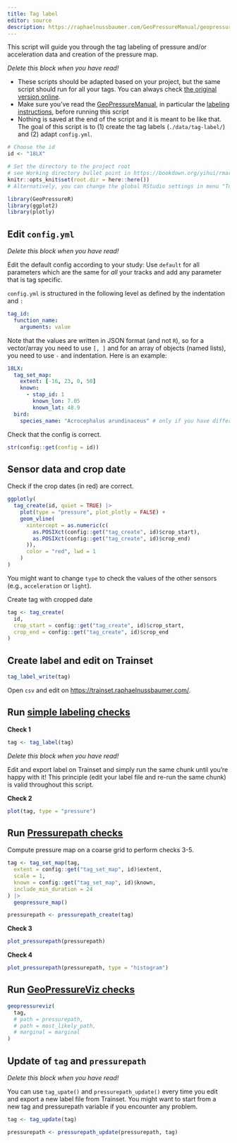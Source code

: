 ```yaml
---
title: Tag label
editor: source
description: https://raphaelnussbaumer.com/GeoPressureManual/geopressuretemplate-label.html
---
```


This script will guide you through the tag labeling of pressure and/or acceleration data and creation of the pressure map.

::: callout-tip
*Delete this block when you have read!*

-   These scripts should be adapted based on your project, but the same script should run for all your tags. You can always check [the original version online](https://github.com/Rafnuss/GeoPressureTemplate/blob/main/analysis/1-label.qmd).
-   Make sure you've read the [GeoPressureManual](https://raphaelnussbaumer.com/GeoPressureManual), in particular the [labeling instructions](https://raphaelnussbaumer.com/GeoPressureManual/labelling-tracks.html), before running this script
-   Nothing is saved at the end of the script and it is meant to be like that. The goal of this script is to (1) create the tag labels (`./data/tag-label/`) and (2) adapt `config.yml`.
:::

```r
# Choose the id
id <- "18LX"

# Set the directory to the project root
# see Working directory bullet point in https://bookdown.org/yihui/rmarkdown/notebook.html#executing-code
knitr::opts_knit$set(root.dir = here::here())
# Alternatively, you can change the global RStudio settings in menu "Tools/Global Options...", on the "R Markdown" panel, choose "Project" for "Evaluate chunks in directory:"

library(GeoPressureR)
library(ggplot2)
library(plotly)
```

## Edit `config.yml`

::: callout-tip
*Delete this block when you have read!*

Edit the default config according to your study: Use `default` for all parameters which are the same for *all* your tracks and add any parameter that is tag specific.

`config.yml` is structured in the following level as defined by the indentation and `:`

``` yaml
tag_id:
  function_name:
    arguments: value
```

Note that the values are written in JSON format (and not `R`), so for a vector/array you need to use `[, ]` and for an array of objects (named lists), you need to use `-` and indentation. Here is an example:

``` yaml
18LX:
  tag_set_map:
    extent: [-16, 23, 0, 50]
    known: 
      - stap_id: 1
        known_lon: 7.05
        known_lat: 48.9
  bird:
    species_name: "Acrocephalus arundinaceus" # only if you have different species, otherwise add to default
```
:::

Check that the config is correct.

```r
str(config::get(config = id))
```

## Sensor data and crop date

Check if the crop dates (in red) are correct.

```r
ggplotly(
  tag_create(id, quiet = TRUE) |>
    plot(type = "pressure", plot_plotly = FALSE) +
    geom_vline(
      xintercept = as.numeric(c(
        as.POSIXct(config::get("tag_create", id)$crop_start),
        as.POSIXct(config::get("tag_create", id)$crop_end)
      )),
      color = "red", lwd = 1
    )
)
```

You might want to change `type` to check the values of the other sensors (e.g., `acceleration` or `light`).

Create tag with cropped date

```r
tag <- tag_create(
  id,
  crop_start = config::get("tag_create", id)$crop_start,
  crop_end = config::get("tag_create", id)$crop_end
)
```

## Create label and edit on Trainset

```r
tag_label_write(tag)
```

Open `csv` and edit on <https://trainset.raphaelnussbaumer.com/>.

## Run [simple labeling checks](https://raphaelnussbaumer.com/GeoPressureManual/labelling-tracks.html#simple-checks)

**Check 1**

```r
tag <- tag_label(tag)
```

::: callout-tip
*Delete this block when you have read!*

Edit and export label on Trainset and simply run the same chunk until you're happy with it! This principle (edit your label file and re-run the same chunk) is valid throughout this script.
:::

**Check 2**

```r
plot(tag, type = "pressure")
```

## Run [Pressurepath checks](https://raphaelnussbaumer.com/GeoPressureManual/labelling-tracks.html#pressurepath-checks)

Compute pressure map on a coarse grid to perform checks 3-5.

```r
tag <- tag_set_map(tag,
  extent = config::get("tag_set_map", id)$extent,
  scale = 1,
  known = config::get("tag_set_map", id)$known,
  include_min_duration = 24
) |>
  geopressure_map()
```

```r
pressurepath <- pressurepath_create(tag)
```

**Check 3**

```r
plot_pressurepath(pressurepath)
```

**Check 4**

```r
plot_pressurepath(pressurepath, type = "histogram")
```

## Run [GeoPressureViz checks](https://raphaelnussbaumer.com/GeoPressureManual/labelling-tracks.html#geopressureviz-checks)

```r
geopressureviz(
  tag,
  # path = pressurepath,
  # path = most_likely_path,
  # marginal = marginal
)
```

## Update of `tag` and `pressurepath`

::: callout-tip
*Delete this block when you have read!*

You can use `tag_upate()` and `pressurepath_update()` every time you edit and export a new label file from Trainset. You might want to start from a new tag and pressurepath variable if you encounter any problem.
:::

```r
tag <- tag_update(tag)
```

```r
pressurepath <- pressurepath_update(pressurepath, tag)
```

